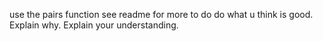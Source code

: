 

use the pairs function
see readme for more to do
do what u think is good. Explain why. Explain your understanding.

